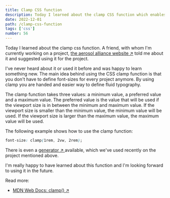 ```yaml
---
title: Clamp CSS function
description: Today I learned about the clamp CSS function which enables fluid typography based on the viewport size without the need for media queries
date: 2022-12-01
path: /clamp-css-function
tags: ['css']
number: 56
---
```


Today I learned about the clamp css function. A friend, with whom I'm currently working on a project, <a href="https://aerosolalliance.com" target="_blank">the aerosol alliance website &#8599;</a> told me about it and suggested using it for the project. 

I've never heard about it or used it before and was happy to learn something new. The main idea behind using the CSS clamp function is that you don't have to define font-sizes for every project anymore. By using clamp you are handed and easier way to define fluid typography.

The clamp function takes three values: a minimum value, a preferred value and a maximum value. The preferred value is the value that will be used if the viewport size is in between the minimum and maximum value. If the viewport size is smaller than the minimum value, the minimum value will be used. If the viewport size is larger than the maximum value, the maximum value will be used.

The following example shows how to use the clamp function:

```css
font-size: clamp(1rem, 2vw, 2rem);
```

There is even a <a href="https://clamp.font-size.app/" target='_blank'>generator &#8599; </a> available, which we've used recently on the project mentioned above. 

I'm really happy to have learned about this function and I'm looking forward to using it in the future.


Read more:
* <a href="https://developer.mozilla.org/en-US/docs/Web/CSS/clamp" target="_blank">MDN Web Docs: clamp() &#8599;</a>